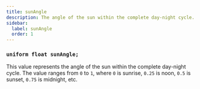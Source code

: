 ```yaml
---
title: sunAngle
description: The angle of the sun within the complete day-night cycle.
sidebar:
  label: sunAngle
  order: 1
---
```


### `uniform float sunAngle;`

This value represents the angle of the sun within the complete day-night cycle. The value ranges from `0` to `1`, where `0` is sunrise, `0.25` is noon, `0.5` is sunset, `0.75` is midnight, etc.